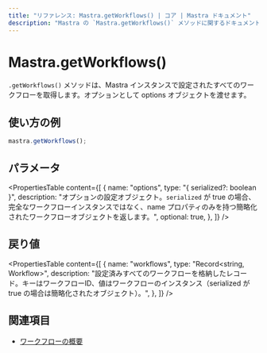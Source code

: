 ```yaml
---
title: "リファレンス: Mastra.getWorkflows() | コア | Mastra ドキュメント"
description: "Mastra の `Mastra.getWorkflows()` メソッドに関するドキュメント。設定されたすべてのワークフローを取得します。"
---
```


# Mastra.getWorkflows()

`.getWorkflows()` メソッドは、Mastra インスタンスで設定されたすべてのワークフローを取得します。オプションとして options オブジェクトを渡せます。

## 使い方の例

```typescript copy
mastra.getWorkflows();
```


## パラメータ

<PropertiesTable
  content={[
    {
      name: "options",
      type: "{ serialized?: boolean }",
      description:
        "オプションの設定オブジェクト。`serialized` が true の場合、完全なワークフローインスタンスではなく、name プロパティのみを持つ簡略化されたワークフローオブジェクトを返します。",
      optional: true,
    },
  ]}
/>

## 戻り値

<PropertiesTable
  content={[
    {
      name: "workflows",
      type: "Record<string, Workflow>",
      description:
        "設定済みすべてのワークフローを格納したレコード。キーはワークフローID、値はワークフローのインスタンス（serialized が true の場合は簡略化されたオブジェクト）。",
    },
  ]}
/>

## 関連項目

- [ワークフローの概要](/docs/workflows/overview)